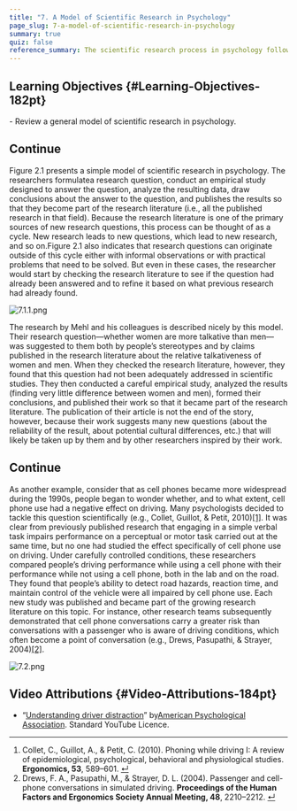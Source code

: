 ```yaml
---
title: "7. A Model of Scientific Research in Psychology"
page_slug: 7-a-model-of-scientific-research-in-psychology
summary: true
quiz: false
reference_summary: The scientific research process in psychology follows a cyclical model where researchers formulate questions, conduct empirical studies, analyze data, draw conclusions, and publish results, contributing to the research literature. This literature serves as a foundation for new research questions. An example is Mehl's study on gender talkativeness, which revealed minimal differences between men and women, prompting further inquiries. Additionally, research on driver distraction by David Strayer highlights the dangers of cell phone use while driving, leading to significant policy changes. Overall, this process emphasizes the importance of empirical investigation and its impact on real-world issues.
---
```

<section className="content-chunk" aria-labelledby="Learning-Objectives-182pt" data-subsection-id="Learning-Objectives-182pt" data-show-header="true">

## Learning Objectives \{#Learning-Objectives-182pt}

\- Review a general model of scientific research in psychology.

</section>

<section className="content-chunk" aria-labelledby="Continue-717t" data-subsection-id="Continue-717t" data-show-header="false">

<h2 className="sr-only" id="Continue-717t">Continue</h2>

Figure 2.1 presents a simple model of scientific research in psychology. The researchers formulatea research question, conduct an empirical study designed to answer the question, analyze the resulting data, draw conclusions about the answer to the question, and publishes the results so that they become part of the research literature (i.e., all the published research in that field). Because the research literature is one of the primary sources of new research questions, this process can be thought of as a cycle. New research leads to new questions, which lead to new research, and so on.Figure 2.1 also indicates that research questions can originate outside of this cycle either with informal observations or with practical problems that need to be solved. But even in these cases, the researcher would start by checking the research literature to see if the question had already been answered and to refine it based on what previous research had already found.

![7.1.1.png](https://nbjrajrmujlgxmcvqsge.supabase.co/storage/v1/object/public/strapi/files/7.1.1.png-f6e90c177bf745016d4e77ed6cb8b99c.png)

The research by Mehl and his colleagues is described nicely by this model. Their research question—whether women are more talkative than men—was suggested to them both by people’s stereotypes and by claims published in the research literature about the relative talkativeness of women and men. When they checked the research literature, however, they found that this question had not been adequately addressed in scientific studies. They then conducted a careful empirical study, analyzed the results (finding very little difference between women and men), formed their conclusions, and published their work so that it became part of the research literature. The publication of their article is not the end of the story, however, because their work suggests many new questions (about the reliability of the result, about potential cultural differences, etc.) that will likely be taken up by them and by other researchers inspired by their work.

</section>

<section className="content-chunk" aria-labelledby="Continue-719t" data-subsection-id="Continue-719t" data-show-header="false">

<h2 className="sr-only" id="Continue-719t">Continue</h2>

As another example, consider that as cell phones became more widespread during the 1990s, people began to wonder whether, and to what extent, cell phone use had a negative effect on driving. Many psychologists decided to tackle this question scientifically (e.g., Collet, Guillot, & Petit, 2010)[\[1\]](https://kpu.pressbooks.pub/psychmethods4e/chapter/a-model-of-scientific-research-in-psychology/#footnote-32-1 "Collet, C., Guillot, A., & Petit, C. (2010). Phoning while driving I: A review of epidemiological, psychological, behavioral and physiological studies. Ergonomics, 53, 589–601."). It was clear from previously published research that engaging in a simple verbal task impairs performance on a perceptual or motor task carried out at the same time, but no one had studied the effect specifically of cell phone use on driving. Under carefully controlled conditions, these researchers compared people’s driving performance while using a cell phone with their performance while not using a cell phone, both in the lab and on the road. They found that people’s ability to detect road hazards, reaction time, and maintain control of the vehicle were all impaired by cell phone use. Each new study was published and became part of the growing research literature on this topic. For instance, other research teams subsequently demonstrated that cell phone conversations carry a greater risk than conversations with a passenger who is aware of driving conditions, which often become a point of conversation (e.g., Drews, Pasupathi, & Strayer, 2004)[\[2\]](https://kpu.pressbooks.pub/psychmethods4e/chapter/a-model-of-scientific-research-in-psychology/#footnote-32-2 "Drews, F. A., Pasupathi, M., & Strayer, D. L. (2004). Passenger and cell-phone conversations in simulated driving. Proceedings of the Human Factors and Ergonomics Society Annual Meeting, 48, 2210–2212.").

![7.2.png](https://nbjrajrmujlgxmcvqsge.supabase.co/storage/v1/object/public/strapi/files/7.2.png-ca5c1a0b41e49e5bcaea55d023c5b4bb.png)

</section>

<section className="content-chunk" aria-labelledby="Video-Attributions-184pt" data-subsection-id="Video-Attributions-184pt" data-show-header="true">

## Video Attributions \{#Video-Attributions-184pt}

* “[Understanding driver distraction](https://youtu.be/XToWVxS_9lA)” by[American Psychological Association](https://www.youtube.com/channel/UC1yk0FVuAQctI6yjRlqc1Eg). Standard YouTube Licence.

* * *

1.  Collet, C., Guillot, A., & Petit, C. (2010). Phoning while driving I: A review of epidemiological, psychological, behavioral and physiological studies. __Ergonomics, 53__, 589–601. [↵](https://kpu.pressbooks.pub/psychmethods4e/chapter/a-model-of-scientific-research-in-psychology/#return-footnote-32-1)
2.  Drews, F. A., Pasupathi, M., & Strayer, D. L. (2004). Passenger and cell-phone conversations in simulated driving. __Proceedings of the Human Factors and Ergonomics Society Annual Meeting, 48__, 2210–2212. [↵](https://kpu.pressbooks.pub/psychmethods4e/chapter/a-model-of-scientific-research-in-psychology/#return-footnote-32-2)

</section>

